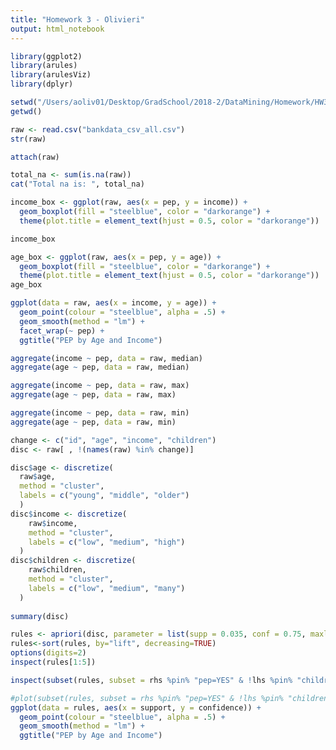 ```yaml
---
title: "Homework 3 - Olivieri"
output: html_notebook
---
```

```r
library(ggplot2)
library(arules)
library(arulesViz)
library(dplyr)
```

```r
setwd("/Users/aoliv01/Desktop/GradSchool/2018-2/DataMining/Homework/HW3")
getwd()
```

```r
raw <- read.csv("bankdata_csv_all.csv")
str(raw)
```
```r
attach(raw)
```

```r
total_na <- sum(is.na(raw))
cat("Total na is: ", total_na)
```

```r
income_box <- ggplot(raw, aes(x = pep, y = income)) + 
  geom_boxplot(fill = "steelblue", color = "darkorange") +
  theme(plot.title = element_text(hjust = 0.5, color = "darkorange"))

income_box
```

```r
age_box <- ggplot(raw, aes(x = pep, y = age)) + 
  geom_boxplot(fill = "steelblue", color = "darkorange") +
  theme(plot.title = element_text(hjust = 0.5, color = "darkorange"))
age_box
```

```r
ggplot(data = raw, aes(x = income, y = age)) + 
  geom_point(colour = "steelblue", alpha = .5) + 
  geom_smooth(method = "lm") +
  facet_wrap(~ pep) + 
  ggtitle("PEP by Age and Income")
```

```r
aggregate(income ~ pep, data = raw, median)
aggregate(age ~ pep, data = raw, median)
```

```r
aggregate(income ~ pep, data = raw, max)
aggregate(age ~ pep, data = raw, max)
```

```r
aggregate(income ~ pep, data = raw, min)
aggregate(age ~ pep, data = raw, min)
```
```r
change <- c("id", "age", "income", "children")
disc <- raw[ , !(names(raw) %in% change)]

disc$age <- discretize(
  raw$age,
  method = "cluster",
  labels = c("young", "middle", "older")
  )
disc$income <- discretize(
    raw$income,
    method = "cluster",
    labels = c("low", "medium", "high")
  )
disc$children <- discretize(
    raw$children,
    method = "cluster",
    labels = c("low", "medium", "many")
  )
  
summary(disc)
```


```r
rules <- apriori(disc, parameter = list(supp = 0.035, conf = 0.75, maxlen = 4))
rules<-sort(rules, by="lift", decreasing=TRUE)
options(digits=2)
inspect(rules[1:5])
```

```r
inspect(subset(rules, subset = rhs %pin% "pep=YES" & !lhs %pin% "children=medium"))
```

```r
#plot(subset(rules, subset = rhs %pin% "pep=YES" & !lhs %pin% "children=medium"),shading=NA, label = lhs)
ggplot(data = rules, aes(x = support, y = confidence)) + 
  geom_point(colour = "steelblue", alpha = .5) + 
  geom_smooth(method = "lm") +
  ggtitle("PEP by Age and Income")
```


